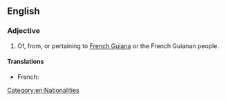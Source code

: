 ==English==

===Adjective===
{{en-adj|-}}

# Of, from, or pertaining to [[French Guiana]] or the French Guianan people.

====Translations====
{{trans-top|from French Guiana}}
* French: {{t+|fr|guyanais}}
{{trans-mid}}
{{trans-bottom}}

[[Category:en:Nationalities]]